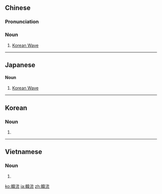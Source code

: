 {{also|韩流}}
==Chinese==
{{zh-forms|s=韩流}}

===Pronunciation===
{{zh-pron
|m=hánliú
|c=hon4 lau4
|mn=hân-lâu
|cat=n
}}

===Noun===
{{zh-noun}}

# [[Korean Wave]]

----

==Japanese==
{{ja-kanjitab|かん|りゅう|yomi=on}}

====Noun====
{{ja-noun|かんりゅう|ハンりゅう}}

# [[Korean Wave]]

----

==Korean==
{{ko-hanjatab}}

===Noun===
{{ko-noun|hangeul=한류}}

# {{hanja form of|한류|[[Korean Wave]]}}

----

==Vietnamese==
{{vi-hantutab}}

===Noun===
{{vi-hantu|pos=noun}}

# {{han tu form of|Hàn lưu|[[Korean Wave]]}}

[[ko:韓流]]
[[ja:韓流]]
[[zh:韓流]]